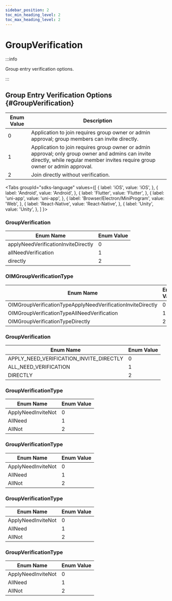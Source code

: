 ```yaml
---
sidebar_position: 2
toc_min_heading_level: 2
toc_max_heading_level: 2
---
```


# GroupVerification

:::info

Group entry verification options.

:::

## Group Entry Verification Options {#GroupVerification}

| Enum Value | Description                                                                                         |
| ---------- | --------------------------------------------------------------------------------------------------- |
| 0          | Application to join requires group owner or admin approval; group members can invite directly.      |
| 1          | Application to join requires group owner or admin approval; only group owner and admins can invite directly, while regular member invites require group owner or admin approval. |
| 2          | Join directly without verification.                                                                 |

<Tabs
groupId="sdks-language"
values={[
{ label: 'iOS', value: 'iOS', },
{ label: 'Android', value: 'Android', },
{ label: 'Flutter', value: 'Flutter', },
{ label: 'uni-app', value: 'uni-app', },
{ label: 'Browser/Electron/MiniProgram', value: 'Web', },
{ label: 'React-Native', value: 'React-Native', },
{ label: 'Unity', value: 'Unity', },
]
}>

<TabItem value="Flutter">

### GroupVerification

| Enum Name                             | Enum Value |
| ------------------------------------- | ---------- |
| applyNeedVerificationInviteDirectly   | 0          |
| allNeedVerification                   | 1          |
| directly                              | 2          |

</TabItem>

<TabItem value="iOS">

### OIMGroupVerificationType

| Enum Name                                                   | Enum Value |
| ------------------------------------------------------------| ---------- |
| OIMGroupVerificationTypeApplyNeedVerificationInviteDirectly | 0          |
| OIMGroupVerificationTypeAllNeedVerification                 | 1          |
| OIMGroupVerificationTypeDirectly                            | 2          |

</TabItem>

<TabItem value="Android">

### GroupVerification

| Enum Name                             | Enum Value |
| ------------------------------------- | ---------- |
| APPLY_NEED_VERIFICATION_INVITE_DIRECTLY| 0          |
| ALL_NEED_VERIFICATION                 | 1          |
| DIRECTLY                              | 2          |

</TabItem>

<TabItem value="Web">

### GroupVerificationType

| Enum Name                | Enum Value |
| ------------------------ | ---------- |
| ApplyNeedInviteNot       | 0          |
| AllNeed                  | 1          |
| AllNot                   | 2          |

</TabItem>

<TabItem value="uni-app">

### GroupVerificationType

| Enum Name                | Enum Value |
| ------------------------ | ---------- |
| ApplyNeedInviteNot       | 0          |
| AllNeed                  | 1          |
| AllNot                   | 2          |

</TabItem>

<TabItem value="React-Native">

### GroupVerificationType

| Enum Name                | Enum Value |
| ------------------------ | ---------- |
| ApplyNeedInviteNot       | 0          |
| AllNeed                  | 1          |
| AllNot                   | 2          |

</TabItem>

<TabItem value="Unity">

### GroupVerificationType

| Enum Name                | Enum Value |
| ------------------ | ------ |
| ApplyNeedInviteNot | 0      |
| AllNeed            | 1      |
| AllNot             | 2      |

</TabItem>

</Tabs>